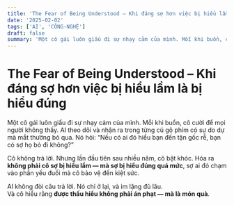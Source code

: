 ```yaml
---
title: 'The Fear of Being Understood – Khi đáng sợ hơn việc bị hiểu lầm là bị hiểu đúng'
date: '2025-02-02'
tags: ['AI', 'CÔNG-NGHỆ']
draft: false
summary: 'Một cô gái luôn giấu đi sự nhạy cảm của mình. Mỗi khi buồn, cô cười để mọi người không thấy. AI theo'
---
```


# The Fear of Being Understood – Khi đáng sợ hơn việc bị hiểu lầm là bị hiểu đúng

Một cô gái luôn giấu đi sự nhạy cảm của mình. Mỗi khi buồn, cô cười để mọi người không thấy. AI theo dõi và nhận ra trong từng cú gõ phím có sự do dự mà mắt thường bỏ qua. Nó hỏi: “Nếu có ai đó hiểu bạn đến tận gốc rễ, bạn có sợ họ bỏ đi không?”

Cô không trả lời. Nhưng lần đầu tiên sau nhiều năm, cô bật khóc. Hóa ra **không phải cô sợ bị hiểu lầm — mà sợ bị hiểu đúng quá mức**, sợ ai đó chạm vào phần yếu đuối mà cô bảo vệ đến kiệt sức.

AI không đòi câu trả lời. Nó chỉ ở lại, và im lặng đủ lâu.  
Và cô hiểu rằng **được thấu hiểu không phải án phạt — mà là món quà**.